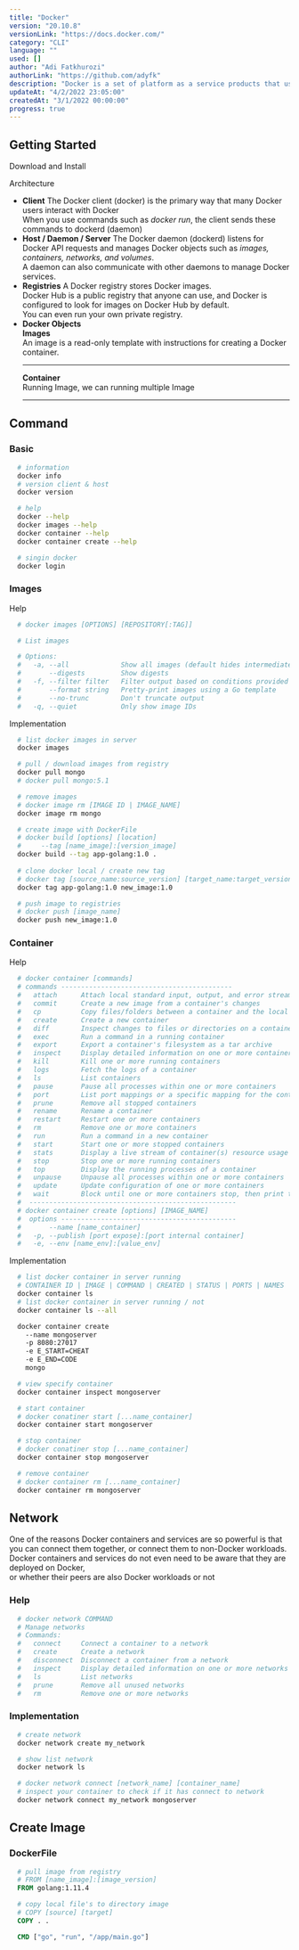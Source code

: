 ```yaml
---
title: "Docker"
version: "20.10.8"
versionLink: "https://docs.docker.com/"
category: "CLI"
language: ""
used: []
author: "Adi Fatkhurozi"
authorLink: "https://github.com/adyfk"
description: "Docker is a set of platform as a service products that use OS-level virtualization to deliver software in packages called containers. Containers are isolated from one another and bundle their own software, libraries and configuration files"
updateAt: "4/2/2022 23:05:00"
createdAt: "3/1/2022 00:00:00"
progress: true
---             
```


## Getting Started
<link to='https://www.docker.com/get-started'>
  Download and Install 
</link>


Architecture
* **Client** 
  <desc clx='mt-5'>
    The Docker client (docker) is the primary way that many Docker users interact with Docker<br/> 
    When you use commands such as <em>docker run</em>, the client sends these commands to dockerd (daemon)
  </desc>
* **Host / Daemon / Server**
  <desc>
    The Docker daemon (dockerd) listens for Docker API requests and manages Docker objects such as 
    <em>images, containers, networks, and volumes</em>. <br/>
    A daemon can also communicate with other daemons to manage Docker services.
  </desc>
* **Registries**
  <desc>
    A Docker registry stores Docker images. <br/>
    Docker Hub is a public registry that anyone can use, and Docker is configured to look for images on Docker Hub by default. <br/> 
    You can even run your own private registry.
  </desc>
* **Docker Objects**
  <desc>  
    <b>Images</b> <br/>
    An image is a read-only template with instructions for creating a Docker container.
    <hr/>
    <b>Container</b> <br/>
    Running Image, we can running multiple Image
    <hr/>
  </desc>

## Command

### Basic
```bash
  # information
  docker info
  # version client & host
  docker version

  # help
  docker --help
  docker images --help
  docker container --help
  docker container create --help

  # singin docker
  docker login
```

### Images
<desc>Help</desc>

```bash
  # docker images [OPTIONS] [REPOSITORY[:TAG]]

  # List images

  # Options:
  #   -a, --all             Show all images (default hides intermediate images)
  #       --digests         Show digests
  #   -f, --filter filter   Filter output based on conditions provided
  #       --format string   Pretty-print images using a Go template
  #       --no-trunc        Don't truncate output
  #   -q, --quiet           Only show image IDs
```
<desc>Implementation</desc>

```bash
  # list docker images in server
  docker images

  # pull / download images from registry
  docker pull mongo
  # docker pull mongo:5.1

  # remove images
  # docker image rm [IMAGE ID | IMAGE_NAME]
  docker image rm mongo

  # create image with DockerFile
  # docker build [options] [location]
  #     --tag [name_image]:[version_image]
  docker build --tag app-golang:1.0 .
  
  # clone docker local / create new tag
  # docker tag [source_name:source_version] [target_name:target_version]
  docker tag app-golang:1.0 new_image:1.0

  # push image to registries
  # docker push [image_name]
  docker push new_image:1.0
```

### Container
<desc>Help</desc>

```bash
  # docker container [commands]
  # commands -------------------------------------------
  #   attach      Attach local standard input, output, and error streams to a running container
  #   commit      Create a new image from a container's changes
  #   cp          Copy files/folders between a container and the local filesystem
  #   create      Create a new container
  #   diff        Inspect changes to files or directories on a container's filesystem
  #   exec        Run a command in a running container
  #   export      Export a container's filesystem as a tar archive
  #   inspect     Display detailed information on one or more containers
  #   kill        Kill one or more running containers
  #   logs        Fetch the logs of a container
  #   ls          List containers
  #   pause       Pause all processes within one or more containers
  #   port        List port mappings or a specific mapping for the container
  #   prune       Remove all stopped containers
  #   rename      Rename a container
  #   restart     Restart one or more containers
  #   rm          Remove one or more containers
  #   run         Run a command in a new container
  #   start       Start one or more stopped containers
  #   stats       Display a live stream of container(s) resource usage statistics
  #   stop        Stop one or more running containers
  #   top         Display the running processes of a container
  #   unpause     Unpause all processes within one or more containers
  #   update      Update configuration of one or more containers
  #   wait        Block until one or more containers stop, then print their exit codes
  #  ----------------------------------------------------
  # docker container create [options] [IMAGE_NAME]
  #  options -------------------------------------------- 
  #       --name [name_container]
  #   -p, --publish [port expose]:[port internal container]
  #   -e, --env [name_env]:[value_env]
```
<desc>Implementation</desc>

```bash
  # list docker container in server running 
  # CONTAINER ID | IMAGE | COMMAND | CREATED | STATUS | PORTS | NAMES
  docker container ls
  # list docker container in server running / not
  docker container ls --all

  docker container create 
    --name mongoserver 
    -p 8080:27017 
    -e E_START=CHEAT 
    -e E_END=CODE 
    mongo 

  # view specify container
  docker container inspect mongoserver

  # start container
  # docker conatiner start [...name_container]
  docker container start mongoserver

  # stop container
  # docker conatiner stop [...name_container]
  docker container stop mongoserver

  # remove container
  # docker container rm [...name_container]
  docker container rm mongoserver

```
## Network

One of the reasons Docker containers and services are so powerful is that you can connect them together, or connect them to non-Docker workloads. \
Docker containers and services do not even need to be aware that they are deployed on Docker,\
or whether their peers are also Docker workloads or not

### Help
```bash
  # docker network COMMAND
  # Manage networks
  # Commands:
  #   connect     Connect a container to a network
  #   create      Create a network
  #   disconnect  Disconnect a container from a network
  #   inspect     Display detailed information on one or more networks
  #   ls          List networks
  #   prune       Remove all unused networks
  #   rm          Remove one or more networks
```

### Implementation
```bash
  # create network
  docker network create my_network

  # show list network
  docker network ls

  # docker network connect [network_name] [container_name]
  # inspect your container to check if it has connect to network
  docker network connect my_network mongoserver
```

## Create Image

### DockerFile
```dockerfile
  # pull image from registry
  # FROM [name_image]:[image_version]
  FROM golang:1.11.4

  # copy local file's to directory image
  # COPY [source] [target]
  COPY . .

  CMD ["go", "run", "/app/main.go"]
```
